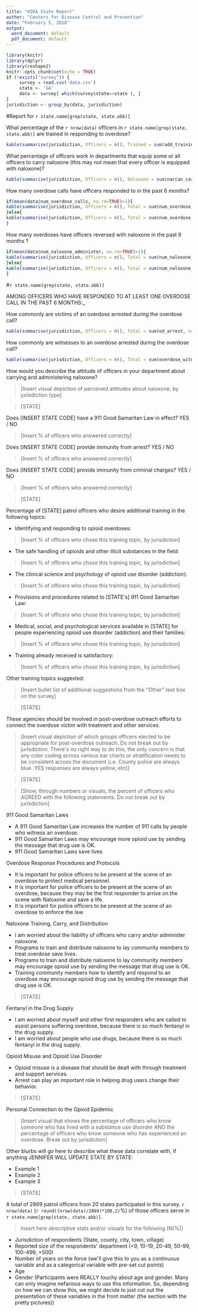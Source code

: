 ```yaml
---
title: "HIDA State Report"
author: "Centers for Disease Control and Prevention"
date: "February 5, 2018"
output:
  word_document: default
  pdf_document: default
---
```


```r
library(knitr)
library(dplyr)
library(reshape2)
knitr::opts_chunk$set(echo = TRUE)
if (!exists("survey")) { 
     survey = read.csv('data.csv')
     state <- 'GA'
     data <- survey[ which(survey$state==state ), ]
}
jurisdiction <- group_by(data, jurisdiction)
```

#Report for `r state.name[grep(state, state.abb)]`

What percentage of the `r nrow(data)` officers in `r state.name[grep(state, state.abb)]` are trained in responding to overdose?

```r
kable(summarise(jurisdiction, Officers = n(), Trained = sum(add_training_identify_and_respon), Percent = (sum(add_training_identify_and_respon) / n())*100), digits=2, col.names = c('Jurisdiction','Officers','Trained','Percent'))

```

What percentage of officers work in departments that equip some or all officers to carry naloxone (this may not mean that every officer is equipped with naloxone)?

```r
kable(summarise(jurisdiction, Officers = n(), Naloxone = sum(narcan_carry), Percent = (sum(narcan_carry) / n())*100), digits=2, col.names = c('Jurisdiction','Officers','Naloxone','Percent'))

```

How many overdose calls have officers responded to in the past 6 months?

```r
if(mean(data$num_overdose_calls, na.rm=TRUE)>1){
kable(summarise(jurisdiction, Officers = n(), Total = sum(num_overdose_calls, na.rm=TRUE), Average = mean(num_overdose_calls, na.rm=TRUE)), digits=2, col.names = c('Jurisdiction','Officers','Calls','Average Per Officer'))
}else{
kable(summarise(jurisdiction, Officers = n(), Total = sum(num_overdose_calls, na.rm=TRUE), Percent = (sum(num_overdose_calls>0, na.rm=TRUE)/n())*100), digits=2, col.names = c('Jurisdiction','Officers','Calls','% That Answered'))
}
```

How many overdoses have officers  reversed with naloxone in the past 6 months ?

```r
if(mean(data$num_naloxone_administer, na.rm=TRUE)>1){
kable(summarise(jurisdiction, Officers = n(), Total = sum(num_naloxone_administer, na.rm=TRUE), Average = mean(num_naloxone_administer, na.rm=TRUE)), digits=2, col.names = c('Jurisdiction','Officers','Reversals','Average Per Officer'))
}else{
kable(summarise(jurisdiction, Officers = n(), Total = sum(num_naloxone_administer, na.rm=TRUE), Percent = (sum(num_naloxone_administer>0, na.rm=TRUE)/n())*100), digits=2, col.names = c('Jurisdiction','Officers','Reversals','% That Reversed'))
}
```

#`r state.name[grep(state, state.abb)]`

AMONG OFFICERS WHO HAVE RESPONDED TO AT LEAST ONE OVERDOSE CALL IN THE PAST 6 MONTHS:_

How commonly are victims of an overdose arrested during the overdose call?

```r
kable(summarise(jurisdiction, Officers = n(), Total = sum(od_arrest, na.rm=TRUE), Percent = (sum(od_arrest>0, na.rm=TRUE)/n())*100), digits=2, col.names = c('Jurisdiction','Officers','Arrests','% Arrested'))
```

How commonly are witnesses to an overdose arrested during the overdose call?

```r
kable(summarise(jurisdiction, Officers = n(), Total = sum(overdose_witness_arrest, na.rm=TRUE), Percent = (sum(overdose_witness_arrest>0, na.rm=TRUE)/n())*100), digits=2, col.names = c('Jurisdiction','Officers','Arrests','% Arrested'))
```

How would you describe the attitude of officers in your department about carrying and administering naloxone?

>[Insert visual depiction of perceived attitudes about naloxone, by jurisdiction type]


>[STATE]

Does [INSERT STATE CODE]  have a 911 Good Samaritan Law in effect?  YES / NO

>[Insert % of officers who answered correctly]

Does [INSERT STATE CODE]  provide immunity from  arrest?  YES / NO

>[Insert % of officers who answered correctly]

Does [INSERT STATE CODE]  provide immunity from  criminal charges?  YES / NO

>[Insert % of officers who answered correctly]

>[STATE]

Percentage of [STATE] patrol officers who desire additional training in the following topics:

- Identifying and responding to opioid overdoses:

>[Insert % of officers who chose this training topic, by jurisdiction]

- The safe handling of opioids and other illicit substances in the field:

>[Insert % of officers who chose this training topic, by jurisdiction]

- The clinical science and psychology of opioid use disorder (addiction):

>[Insert % of officers who chose this training topic, by jurisdiction]

- Provisions and procedures related to [STATE&#39;s] 911 Good Samaritan Law:

>[Insert % of officers who chose this training topic, by jurisdiction]

- Medical, social, and psychological services available in [STATE] for people experiencing opioid use disorder (addiction) and their families:

>[Insert % of officers who chose this training topic, by jurisdiction]

- Training already received is satisfactory:

>[Insert % of officers who chose this training topic, by jurisdiction]

Other training topics suggested:

>[Insert bullet list of additional  suggestions from the &quot;Other&quot; text box on the survey]

>[STATE]

These agencies should be involved in post-overdose outreach efforts to connect the overdose victim with treatment and other services.

>[Insert visual depiction of which groups officers elected to be appropriate for post-overdose outreach. Do not break out by jurisdiction.  There&#39;s no right way to do this, the only concern is that any color coding across various bar charts or stratification needs to be consistent across the document (i.e. County police are always blue. YES responses are always yellow, etc)]

>[STATE]

>[Show, through numbers or visuals, the percent of officers who AGREED with the following statements. Do not break out by jurisdiction]

911 Good Samaritan Laws

- A 911 Good Samaritan Law increases the number of 911 calls by people who witness an overdose.
- 911 Good Samaritan Laws may encourage more opioid use by sending the message that drug use is OK.
- 911 Good Samaritan Laws save lives

Overdose Response Procedures and Protocols

- It is important for police officers to be present at the scene of an overdose to protect medical personnel.
- It is important for police officers to be present at the scene of an overdose, because they may be the first responder to arrive on the scene with Naloxone and save a life.
- It is important for police officers to be present at the scene of an overdose to enforce the law.

Naloxone Training, Carry, and Distribution

- I am worried about the liability of officers who carry and/or administer naloxone.
- Programs to train and distribute naloxone to lay community members to treat overdose save lives.
- Programs to train and distribute naloxone to lay community members may encourage opioid use by sending the message that drug use is OK.
- Training community members how to identify and respond to an overdose may encourage opioid drug use by sending the message that drug use is OK.

>[STATE]

Fentanyl in the Drug Supply

- I am worried about myself and other first responders who are called to assist persons suffering overdose, because there is so much fentanyl in the drug supply.
- I am worried about people who use drugs, because there is so much fentanyl in the drug supply.

Opioid Misuse and Opioid Use Disorder

- Opioid misuse is a disease that should be dealt with through treatment and support services.
- Arrest can play an important role in helping drug users change their behavior.

>[STATE]

Personal Connection to the Opioid Epidemic

>[Insert visual that shows the percentage of officers who know someone who has lived with a substance use disorder AND the percentage of officers who know someone who has experienced an overdose. Break out by jurisdiction]



Other blurbs will go here to describe what these data correlate with, if anything JENNIFER WILL UPDATE STATE BY STATE:

- Example 1
- Example 2
- Example 3

>[STATE]

A total of 2869 patrol officers from 20 states participated in this survey.
`r nrow(data)` (`r round((nrow(data)/2869)*100,2)`%) of those officers serve in `r state.name[grep(state, state.abb)]`.



>Insert here descriptive stats and/or visuals for the following [N(%)]

- Jurisdiction of respondents (State, county, city, town, village)
- Reported size of the respondents&#39; department (&lt;9, 10-19, 20-49, 50-99, 100-499, &gt;500)
- Number of years on the force (we&#39;ll give this to you as a continuous variable and as a categorical variable with pre-set cut points)
- Age
- Gender (Participants were REALLY touchy about age and gender. Many can only imagine nefarious ways to use this information. So, depending  on how we can show this, we might decide to just cut out the presentation of these variables in the front matter (the section with the pretty pictures))
